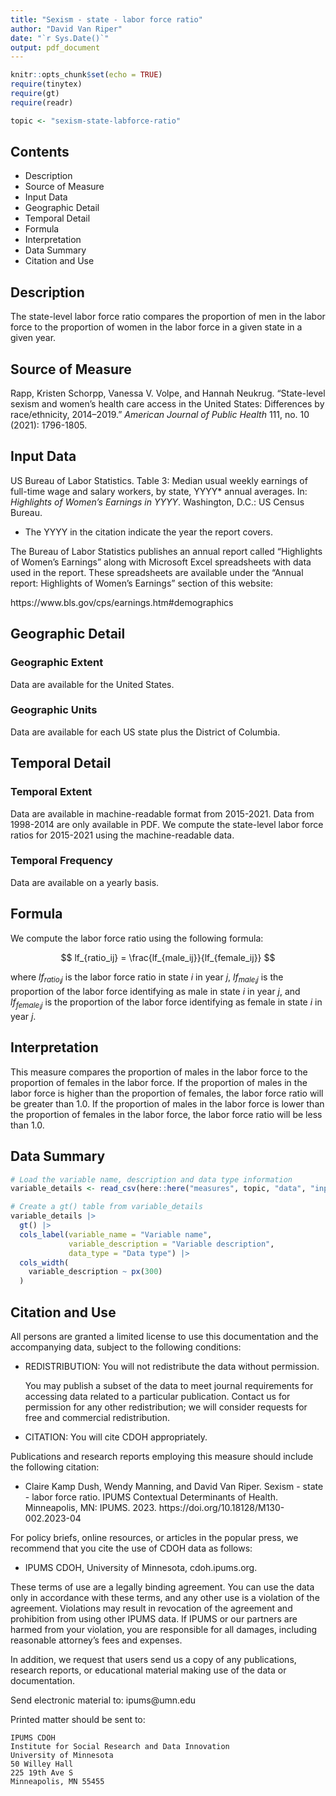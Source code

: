 ```yaml
---
title: "Sexism - state - labor force ratio"
author: "David Van Riper"
date: "`r Sys.Date()`"
output: pdf_document
---
```


```r
knitr::opts_chunk$set(echo = TRUE)
require(tinytex)
require(gt)
require(readr)

topic <- "sexism-state-labforce-ratio"
```

## Contents
* Description
* Source of Measure
* Input Data
* Geographic Detail
* Temporal Detail
* Formula
* Interpretation
* Data Summary
* Citation and Use

## Description
The state-level labor force ratio compares the proportion of men in the labor force to the proportion of women in the labor force in a given state in a given year. 

## Source of Measure
Rapp, Kristen Schorpp, Vanessa V. Volpe, and Hannah Neukrug. "State-level sexism and women’s health care access in the United States: Differences by race/ethnicity, 2014–2019." _American Journal of Public Health_ 111, no. 10 (2021): 1796-1805.

## Input Data
US Bureau of Labor Statistics. Table 3: Median usual weekly earnings of full-time wage and salary workers, by state, YYYY* annual averages. In: _Highlights of Women’s Earnings in YYYY_. Washington, D.C.: US Census Bureau.

* The YYYY in the citation indicate the year the report covers. 

The Bureau of Labor Statistics publishes an annual report called "Highlights of Women's Earnings" along with Microsoft Excel spreadsheets with data used in the report. These spreadsheets are available under the "Annual report: Highlights of Women's Earnings" section of this website:

https://www.bls.gov/cps/earnings.htm#demographics

## Geographic Detail

### Geographic Extent
Data are available for the United States.

### Geographic Units
Data are available for each US state plus the District of Columbia.

## Temporal Detail

### Temporal Extent
Data are available in machine-readable format from 2015-2021. Data from 1998-2014 are only available in PDF. We compute the state-level labor force ratios for 2015-2021 using the machine-readable data.   

### Temporal Frequency
Data are available on a yearly basis. 

## Formula 
We compute the labor force ratio using the following formula:

$$
lf_{ratio_ij} = \frac{lf_{male_ij}}{lf_{female_ij}} 
$$

where $lf_{ratio_ij}$ is the labor force ratio in state $i$ in year $j$, $lf_{male_ij}$ is the proportion of the labor force identifying as male in state $i$ in year $j$, and $lf_{female_ij}$ is the proportion of the labor force identifying as female in state $i$ in year $j$. 

## Interpretation
This measure compares the proportion of males in the labor force to the proportion of females in the labor force. If the proportion of males in the labor force is higher than the proportion of females, the labor force ratio will be greater than 1.0. If the proportion of males in the labor force is lower than the proportion of females in the labor force, the labor force ratio will be less than 1.0. 

## Data Summary
```r
# Load the variable name, description and data type information
variable_details <- read_csv(here::here("measures", topic, "data", "input", "variable_descriptions.csv"))

# Create a gt() table from variable_details
variable_details |> 
  gt() |> 
  cols_label(variable_name = "Variable name",
             variable_description = "Variable description",
             data_type = "Data type") |> 
  cols_width(
    variable_description ~ px(300)
  )
```

## Citation and Use
All persons are granted a limited license to use this documentation and the
accompanying data, subject to the following conditions:

* REDISTRIBUTION: You will not redistribute the data without permission.

  You may publish a subset of the data to meet journal requirements for accessing 
  data related to a particular publication. Contact us for permission for any other 
  redistribution; we will consider requests for free and commercial redistribution.

* CITATION: You will cite CDOH appropriately.

Publications and research reports employing this measure should include the following citation:

* Claire Kamp Dush, Wendy Manning, and David Van Riper. Sexism - state - labor force ratio. IPUMS Contextual Determinants of Health. Minneapolis, MN: IPUMS. 2023. https://doi.org/10.18128/M130-002.2023-04

For policy briefs, online resources, or articles in the popular press, we recommend that you cite the use of CDOH data as follows:

* IPUMS CDOH, University of Minnesota, cdoh.ipums.org.

These terms of use are a legally binding agreement. You can use the data only in 
accordance with these terms, and any other use is a violation of the agreement. 
Violations may result in revocation of the agreement and prohibition from using other 
IPUMS data. If IPUMS or our partners are harmed from your violation, you are 
responsible for all damages, including reasonable attorney's fees and expenses.
        
In addition, we request that users send us a copy of any publications, research
reports, or educational material making use of the data or documentation.

Send electronic material to: ipums@umn.edu

Printed matter should be sent to:

    IPUMS CDOH
    Institute for Social Research and Data Innovation
    University of Minnesota
    50 Willey Hall
    225 19th Ave S
    Minneapolis, MN 55455

 